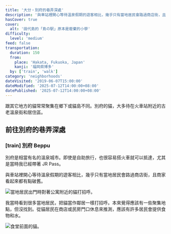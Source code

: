 ```yaml
---
title: '大分・別府的巷弄深處'
description: '與車站裡開心等待溫泉假期的遊客相比，幾乎只有當地居民會路過商店街，且商家的店面看起來都有點破舊。別府的貓大多待在火車站附近的古老溫泉街和居住區。'
hasCover: true
cover:
  alt: '田代島的「島の駅」原本是廢棄的小學'
difficulty:
  level: 'medium'
feed: false
transportation:
  duration: 150
  from:
    place: 'Hakata, Fukuoka, Japan'
    kanji: '福岡県博多'
  by: ['train', 'walk']
category: 'neighborhoods'
dateVisited: '2019-06-07T15:00:00'
dateModified: '2025-07-12T14:00:00+08:00'
datePublished: '2025-07-12T14:00:00+08:00'
---
```



<Abstract transportation={frontmatter.transportation} />

跟其它地方的貓常常聚集在鄉下或貓島不同。別府的貓，大多待在火車站附近的古老溫泉街和居住區。

## 前往別府的巷弄深處

### [train] 別府 Beppu

別府是相當有名的溫泉城市。即使是自助旅行，也很容易搭火車就可以抵達，尤其是當時我已經帶著 JR Pass。

與車站裡開心等待溫泉假期的遊客相比，幾乎只有當地居民會路過商店街，且商家看起來都有點破舊。

![當地居民出門時對著公寓附近的貓打招呼。](@assets/oita-beppu/resident.jpg)

我當時看到很多當地居民，把貓當作鄰居一樣打招呼。本來覺得應該有一些聚集地點，但沒找到。從貓居民在商店或民房門口休息來推測，應該有許多居民會提供食物和水。

![食堂前面的貓。](@assets/oita-beppu/kanban.jpg)
